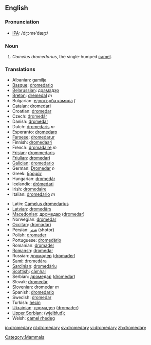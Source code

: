 {{wikipedia}}
==English==

===Pronunciation===
*[[w:IPA|IPA]]: /dɽɔmə'dæɽɪ/

===Noun===
{{en-noun|dromedar|ies}}

# ''Camelus dromedarius'', the single-humped [[camel]].

===Translations===
{{top}}
*Albanian: [[gamilja]]
*[[Basque]]: [[dromedario]]
*[[Belarussian]]: [[драмадэр]]
*[[Breton]]: [[dremedal]] ''m''
*Bulgarian: [[едногърба камила]] ''f''
*[[Catalan]]: [[dromedari]]
*Croatian: [[dromedar]]
*Czech: [[dromedár]]
*Danish: [[dromedar]]
*Dutch: [[dromedaris]] ''m''
*Esperanto: [[dromedaro]]
*[[Faroese]]: [[dromedarur]]
*Finnish: [[dromedaari]]
*French: [[dromadaire]] ''m''
*[[Frisian]]: [[drommedaris]]
*[[Friulian]]: [[dromedari]]
*[[Galician]]: [[dromedario]]
*German: [[Dromedar]] ''n''
*Greek: [[δρομάς]] '' ''
*Hungarian: [[dromedár]]
*Icelandic: [[drómedari]]
*Irish: [[dromodaire]]
*Italian: [[dromedario]] ''m''
{{mid}}
*Latin: [[Camelus dromedarius]] '' ''
*[[Latvian]]: [[dromedārs]]
*[[Macedonian]]: [[дромедар]] ([[dromedar]])
*Norwegian: [[dromedar]]
*[[Occitan]]: [[dromadari]]
*Persian: [[شتر]] (shotor)
*Polish: [[dromader]] '' ''
*Portuguese: [[dromedário]] {{m}}
*Romanian: [[dromader]]
*[[Romansh]]: [[dromedar]]
*Russian: [[дромадер]] ([[dromader]]) '' ''
*[[Sami]]: [[dromedára]]
*[[Sardinian]]: [[dromedàriu]]
*[[Scottish]]: [[càmhal]]
*Serbian: [[дромедар]] ([[dromedar]])
*Slovak: [[dromedár]]
*[[Slovenian]]: [[dromedar]] ''m''
*Spanish: [[dromedario]] '' ''
*Swedish: [[dromedar]]
*Turkish: [[hecin]]
*[[Ukrainian]]: [[дромадер]] ([[dromader]])
*[[Upper Sorbian]]: [[(wjelbłud);]]
*Welsh: [[camel rhedeg]]
{{bottom}}

[[Category:Mammals]]

[[io:dromedary]]
[[nl:dromedary]]
[[sv:dromedary]]
[[vi:dromedary]]
[[zh:dromedary]]